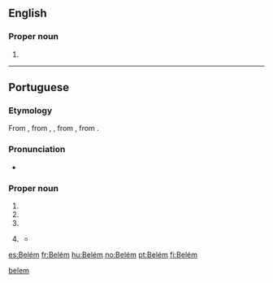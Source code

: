 ==English==
{{wikipedia}}

===Proper noun===
{{head|en|proper nouns}}

# {{place:state capital of Brazil|en|state=Pará}}

[[Category:English terms spelled with É|belem]]

----

==Portuguese==

===Etymology===
From {{etyl|roa-opt|pt}} {{m|roa-opt|Beleen}}, from {{etyl|la|pt}} {{m|la|Bēthlehem}}, {{m|la|Bēthlēēm}}, from {{etyl|grc|pt}} {{m|grc|Βηθλεέμ}}, from {{etyl|he|pt}} {{term|בּית לחם|tr=bet léchem|lang=he}}.

===Pronunciation===
* {{a|Brazil}} {{IPA|/be.ˈlẽj̃/|lang=pt}}

===Proper noun===
{{pt-proper noun|f}}

# {{place|pt|city|c/Palestine|t1=Bethlehem}}
# {{place|pt|city/state capital|s/en:Pará|c/Brazil|t1=Belém}}
# {{place|pt|parish|municipality/en:Lisbon|c/Portugal|t1=Belém}}
# {{context|politics|Portugal|lang=pt}} {{short for|[[palácio|Palácio]] [[nacional|Nacional]] [[de]] [[Belém]]|lang=pt|nodot=1}} {{gloss|Belém Palace, residency of the Portuguese president}}
#* {{quote-news|date=2015-11-23|author=Nuno Sá Lourenço|title=Cavaco impõe seis condições para indigitar Costa|work=Público|url=http://www.publico.pt/politica/noticia/cavaco-impoe-seis-condicoes-para-indigitar-costa-1715273|passage=A audiência do secretário-geral do PS com o Presidente da República, terminou esta segunda-feira ao fim de meia-hora. António Costa saiu de '''Belém''' sem fazer qualquer declaração.}}

[[es:Belém]]
[[fr:Belém]]
[[hu:Belém]]
[[no:Belém]]
[[pt:Belém]]
[[fi:Belém]]